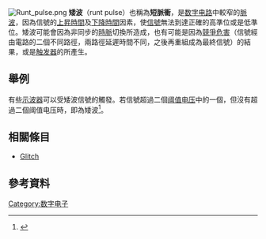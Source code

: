[[File:Runt_pulse.png|thumb]]
'''矮波'''（runt pulse）也稱為'''短脈衝'''，是[[数字电路|数字电路]]中較窄的[[脈波|脈波]]，因為信號的[[上昇時間|上昇時間]]及[[下降時間|下降時間]]因素，使[[信號|信號]]無法到達正確的高準位或是低準位。矮波可能會因為非同步的[[時脈|時脈]]切換所造成，也有可能是因為[[競爭危害|競爭危害]]（信號經由電路的二個不同路徑，兩路徑延遲時間不同，之後再重組成為最終信號）的結果，或是[[触发器|触发器]]的{{le|電子學中的亞穩定性|Metastability in electronics|亞穩定性}}所產生。

== 舉例 ==
有些[[示波器|示波器]]可以受矮波信號的觸發。若信號超過二個[[阈值电压|阈值电压]]中的一個，但沒有超過二個阈值电压時，即為矮波<ref name="Tektronix">{{cite web
|publisher=Tektronix
|title=Oscilloscope triggering
|url=http://www.tek.com/Measurement/cgi-bin/framed.pl?Document=/Measurement/scopes/selection/trigger.html&FrameSet=oscilloscopes
|accessdate=2020-09-15
|archive-date=2011-09-28
|archive-url=https://web.archive.org/web/20110928113849/http://www.tek.com/Measurement/cgi-bin/framed.pl?Document=%2FMeasurement%2Fscopes%2Fselection%2Ftrigger.html&FrameSet=oscilloscopes
|dead-url=no
}}</ref>。
==相關條目==
*[[Glitch|Glitch]]
== 參考資料 ==
{{reflist}}

[[Category:数字电子|Category:数字电子]]